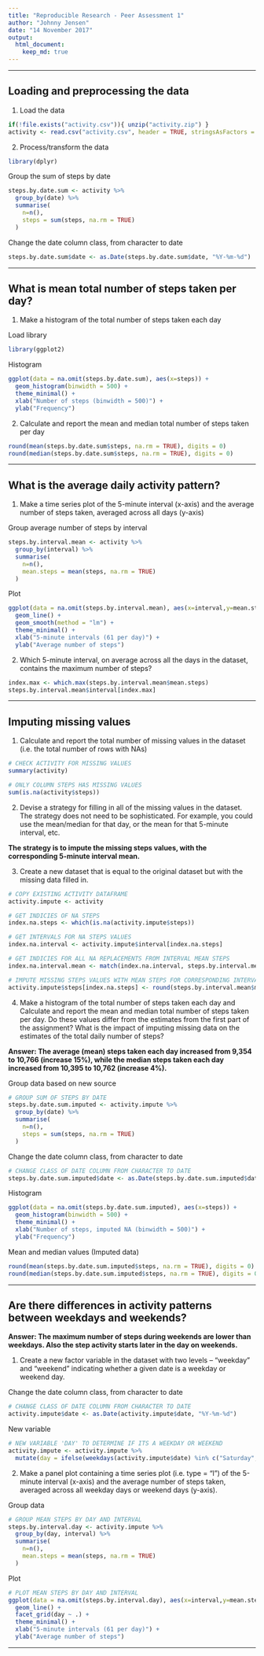 ---
title: "Reproducible Research - Peer Assessment 1"
author: "Johnny Jensen"
date: "14 November 2017"
output: 
  html_document: 
    keep_md: true
---
***
## Loading and preprocessing the data

1. Load the data
```{r}
if(!file.exists("activity.csv")){ unzip("activity.zip") }
activity <- read.csv("activity.csv", header = TRUE, stringsAsFactors = FALSE)
```

2. Process/transform the data
```{r message=FALSE}
library(dplyr)
```

Group the sum of steps by date
```{r}
steps.by.date.sum <- activity %>%
  group_by(date) %>%
  summarise(
    n=n(),
    steps = sum(steps, na.rm = TRUE)
  ) 
```

Change the date column class, from character to date
```{r}
steps.by.date.sum$date <- as.Date(steps.by.date.sum$date, "%Y-%m-%d")
```
***
## What is mean total number of steps taken per day?

1. Make a histogram of the total number of steps taken each day

Load library
```{r message=FALSE}
library(ggplot2)
```

Histogram
```{r}
ggplot(data = na.omit(steps.by.date.sum), aes(x=steps)) +
  geom_histogram(binwidth = 500) +
  theme_minimal() + 
  xlab("Number of steps (binwidth = 500)") + 
  ylab("Frequency")
```

2. Calculate and report the mean and median total number of steps taken per day
```{r}
round(mean(steps.by.date.sum$steps, na.rm = TRUE), digits = 0)
round(median(steps.by.date.sum$steps, na.rm = TRUE), digits = 0)
```
***
## What is the average daily activity pattern?

1. Make a time series plot of the 5-minute interval (x-axis) and the average number of steps taken, averaged across all days (y-axis)

Group average number of steps by interval
```{r}
steps.by.interval.mean <- activity %>%
  group_by(interval) %>%
  summarise(
    n=n(),
    mean.steps = mean(steps, na.rm = TRUE)
  ) 
```

Plot
```{r}
ggplot(data = na.omit(steps.by.interval.mean), aes(x=interval,y=mean.steps)) +
  geom_line() +
  geom_smooth(method = "lm") + 
  theme_minimal() + 
  xlab("5-minute intervals (61 per day)") + 
  ylab("Average number of steps")
```

2. Which 5-minute interval, on average across all the days in the dataset, contains the maximum number of steps?

```{r}
index.max <- which.max(steps.by.interval.mean$mean.steps)
steps.by.interval.mean$interval[index.max]
```
***
## Imputing missing values

1. Calculate and report the total number of missing values in the dataset (i.e. the total number of rows with NAs)

```{r}
# CHECK ACTIVITY FOR MISSING VALUES
summary(activity)
```

```{r}
# ONLY COLUMN STEPS HAS MISSING VALUES
sum(is.na(activity$steps))
```

2. Devise a strategy for filling in all of the missing values in the dataset. The strategy does not need to be sophisticated. For example, you could use the mean/median for that day, or the mean for that 5-minute interval, etc.

**The strategy is to impute the missing steps values, with the corresponding 5-minute interval mean.**

3. Create a new dataset that is equal to the original dataset but with the missing data filled in.

```{r}
# COPY EXISTING ACTIVITY DATAFRAME
activity.impute <- activity
```
```{r}
# GET INDICIES OF NA STEPS
index.na.steps <- which(is.na(activity.impute$steps))
```
```{r}
# GET INTERVALS FOR NA STEPS VALUES
index.na.interval <- activity.impute$interval[index.na.steps]
```
```{r}
# GET INDICIES FOR ALL NA REPLACEMENTS FROM INTERVAL MEAN STEPS
index.na.interval.mean <- match(index.na.interval, steps.by.interval.mean$interval)
```
```{r}
# IMPUTE MISSING STEPS VALUES WITH MEAN STEPS FOR CORRESPONDING INTERVAL
activity.impute$steps[index.na.steps] <- round(steps.by.interval.mean$mean.steps[index.na.interval.mean], digits = 0)
```
  
4. Make a histogram of the total number of steps taken each day and Calculate and report the mean and median total number of steps taken per day. Do these values differ from the estimates from the first part of the assignment? What is the impact of imputing missing data on the estimates of the total daily number of steps?

**Answer: The average (mean) steps taken each day increased from 9,354 to 10,766 (increase 15%), while the median steps taken each day increased from 10,395 to 10,762 (increase 4%).**

Group data based on new source
```{r}
# GROUP SUM OF STEPS BY DATE
steps.by.date.sum.imputed <- activity.impute %>%
  group_by(date) %>%
  summarise(
    n=n(),
    steps = sum(steps, na.rm = TRUE)
  ) 
```

Change the date column class, from character to date
```{r}
# CHANGE CLASS OF DATE COLUMN FROM CHARACTER TO DATE
steps.by.date.sum.imputed$date <- as.Date(steps.by.date.sum.imputed$date, "%Y-%m-%d")
```

Histogram
```{r}
ggplot(data = na.omit(steps.by.date.sum.imputed), aes(x=steps)) +
  geom_histogram(binwidth = 500) +
  theme_minimal() + 
  xlab("Number of steps, imputed NA (binwidth = 500)") + 
  ylab("Frequency")
```

Mean and median values (Imputed data)
```{r}
round(mean(steps.by.date.sum.imputed$steps, na.rm = TRUE), digits = 0)
round(median(steps.by.date.sum.imputed$steps, na.rm = TRUE), digits = 0)
```  
***
## Are there differences in activity patterns between weekdays and weekends?

**Answer: The maximum number of steps during weekends are lower than weekdays. Also the step activity starts later in the day on weekends.**

1. Create a new factor variable in the dataset with two levels -- "weekday" and "weekend" indicating whether a given date is a weekday or weekend day.

Change the date column class, from character to date
```{r}
# CHANGE CLASS OF DATE COLUMN FROM CHARACTER TO DATE
activity.impute$date <- as.Date(activity.impute$date, "%Y-%m-%d")
```

New variable
```{r}
# NEW VARIABLE 'DAY' TO DETERMINE IF ITS A WEEKDAY OR WEEKEND
activity.impute <- activity.impute %>%
  mutate(day = ifelse(weekdays(activity.impute$date) %in% c("Saturday","Sunday"), "weekend", "weekday"))
```

2. Make a panel plot containing a time series plot (i.e. type = "l") of the 5-minute interval (x-axis) and the average number of steps taken, averaged across all weekday days or weekend days (y-axis).

Group data
```{r}
# GROUP MEAN STEPS BY DAY AND INTERVAL
steps.by.interval.day <- activity.impute %>%
  group_by(day, interval) %>%
  summarise(
    n=n(),
    mean.steps = mean(steps, na.rm = TRUE)
  ) 
```

Plot
```{r}
# PLOT MEAN STEPS BY DAY AND INTERVAL
ggplot(data = na.omit(steps.by.interval.day), aes(x=interval,y=mean.steps)) +
  geom_line() +
  facet_grid(day ~ .) +
  theme_minimal() + 
  xlab("5-minute intervals (61 per day)") + 
  ylab("Average number of steps")
```
***
